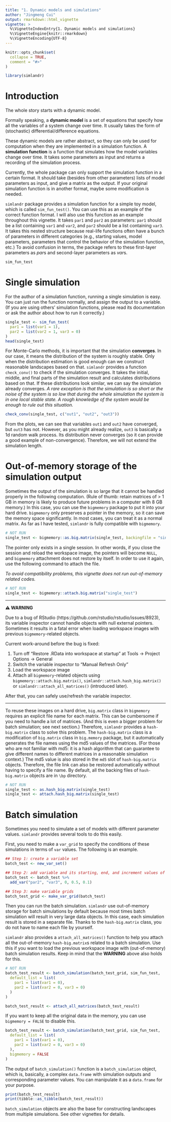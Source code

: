 ```yaml
---
title: "1. Dynamic models and simulations"
author: "Jingmeng Cui"
output: rmarkdown::html_vignette
vignette: >
  %\VignetteIndexEntry{1. Dynamic models and simulations}
  %\VignetteEngine{knitr::rmarkdown}
  %\VignetteEncoding{UTF-8}
---
```


```r
knitr::opts_chunk$set(
  collapse = TRUE,
  comment = "#>"
)
```

```r
library(simlandr)
```

# Introduction

The whole story starts with a dynamic model. 

Formally speaking, a **dynamic model** is a set of equations that specify how all the variables of a system change over time. It usually takes the form of (stochastic) differential/difference equations. 

These dynamic models are rather abstract, so they can only be used for computation when they are implemented in a simulation function. A **simulation function** is a function that simulates how the model variables change over time. It takes some parameters as input and returns a recording of the simulation process.

Currently, the whole package can only support the simulation function in a certain format. It should take (besides from other parameters) lists of model parameters as input, and give a matrix as the output. If your original simulation function is in another format, maybe some modification is needed.

`simlandr` package provides a simulation function for a simple toy model, which is called `sim_fun_test()`. You can use this as an example of the correct function format. I will also use this function as an example throughout this vignette. It takes `par1` and `par2` as parameters: `par1` should be a list containing `var1` and `var2`, and `par2` should be a list containing `var3`. It takes this nested structure because real-life functions often have a bunch of parameters in different categories (e.g., starting values, model parameters, parameters that control the behavior of the simulation function, etc.) To avoid confusion in terms, the package refers to these first-layer parameters as *par*s and second-layer parameters as *var*s.

```r
sim_fun_test
```

# Single simulation

For the author of a simulation function, running a single simulation is easy. You can just run the function normally, and assign the output to a variable. (If you are using others' simulation functions, please read its documentation or ask the author about how to run it correctly.)

```r
single_test <- sim_fun_test(
  par1 = list(var1 = 1),
  par2 = list(var2 = 1, var3 = 0)
)
head(single_test)
```

For Monte-Carlo methods, it is important that the simulation **converges**. In our case, it means the distribution of the system is roughly stable. Only when the distribution estimation is good enough can we construct reasonable landscapes based on that. `simlandr` provides a function `check_conv()` to check if the simulation converges. It takes the initial, middle, and final parts of the simulation result and calculates distributions based on that. If these distributions look similar, we can say the simulation already converges. *A rare exception is that the simulation is so short or the noise of the system is so low that during the whole simulation the system is in one local stable state. A rough knowledge of the system would be enough to rule out this situation.*

```r
check_conv(single_test, c("out1", "out2", "out3"))
```

From the plots, we can see that variables `out1` and `out2` have converged, but `out3` has not. However, as you might already realize, `out3` is basically a 1d random walk process. Its distribution never converges (so it can provide a good example of non-convergence). Therefore, we will not extend the simulation length.

# Out-of-memory storage of the simulation output

Sometimes the output of the simulation is so large that it cannot be handled properly in the following computation. (Rule of thumb: retain matrices of > 1 GB in memory is likely to produce future problems in a computer with 8 GB memory.) In this case, you can use the `bigmemory` package to put it into your hard drive. `bigmemory` only preserves a pointer in the memory, so it can save the memory space significantly. In most cases, you can treat it as a normal matrix. As far as I have tested, `simlandr` is fully compatible with `bigmemory`.

```r
# NOT RUN
single_test <- bigmemory::as.big.matrix(single_test, backingfile = "single_test.bin", descriptorfile = "single_test.desc")
```

The pointer only exists in a single session. In other words, if you close the session and reload the workspace image, the pointers will become `NULL`, and `bigmemory` attachment does not restore by itself. In order to use it again, use the following command to attach the file.

*To avoid compatibility problems, this vignette does not run out-of-memory related codes.* 

```r
# NOT RUN
single_test <- bigmemory::attach.big.matrix("single_test")
```

------

**⚠ WARNING** 

Due to a bug of RStudio (https://github.com/rstudio/rstudio/issues/8923), its variable inspector cannot handle objects with null external pointers. Sometimes it results in a fatal error when loading workspace images with previous `bigmemory`-related objects.

Current work-around before the bug is fixed: 

1. Turn off "Restore .RData into workspace at startup" at Tools -> Project Options -> General
2. Switch the variable inspector to "Manual Refresh Only"
3. Load the workspace image
4. Attach all `bigmemory`-related objects using `bigmemory::attach.big.matrix()`, `simlandr::attach.hash_big.matrix()` or `simlandr::attach_all_matrices()` (introduced later).

After that, you can safely use/refresh the variable inspector. 

------

To reuse these images on a hard drive, `big.matrix` class in `bigmemory` requires an explicit file name for each matrix. This can be cumbersome if you need to handle a lot of matrices. (And this is even a bigger problem for batch simulation; see next section.) Therefore, `simlandr` provides a `hash-big.matrix` class to solve this problem. The `hash-big.matrix` class is a modification of `big.matrix` class in `big.memory` package, but it automatically generates the file names using the md5 values of the matrices. (For those who are not familiar with md5: it is a hash algorithm that can guarantee to give different names to different matrices in a reasonable simulation context.) The md5 value is also stored in the `md5` slot of `hash-big.matrix` objects. Therefore, the file link can also be restored automatically without having to specify a file name. By default, all the backing files of `hash-big.matrix` objects are in `\bp` directory.

```r
# NOT RUN
single_test <- as.hash_big.matrix(single_test)
single_test <- attach.hash_big.matrix(single_test)
```


# Batch simulation

Sometimes you need to simulate a set of models with different parameter values. `simlandr` provides several tools to do this easily.

First, you need to make a `var_grid` to specify the conditions of these simulations in terms of `var` values. The following is an example.

```r
## Step 1: create a variable set
batch_test <- new_var_set()

## Step 2: add variable and its starting, end, and increment values of the sequence (passed to `seq()`) to the set.
batch_test <- batch_test %>%
  add_var("par2", "var3", 0, 0.5, 0.1)

## Step 3: make variable grids
batch_test_grid <- make_var_grid(batch_test)

```

Then you can run the batch simulation. `simlandr` use out-of-memory storage for batch simulations by default because most times batch simulation will result in very large data objects. In this case, each simulation result is stored in a separate file. Thanks to the `hash-big.matrix` class, you do not have to name each file by yourself.

`simlandr` also provides a `attach_all_matrices()` function to help you attach all the out-of-memory `hash-big.matrix`s related to a batch simulation. Use this if you want to load the previous workspace image with (out-of-memory) batch simulation results. Keep in mind that the **WARNING** above also holds for this.

```r
# NOT RUN
batch_test_result <- batch_simulation(batch_test_grid, sim_fun_test,
  default_list = list(
    par1 = list(var1 = 0),
    par2 = list(var2 = 0, var3 = 0)
  )
)

batch_test_result <- attach_all_matrices(batch_test_result)
```

If you want to keep all the original data in the memory, you can use `bigmemory = FALSE` to disable this.

```r
batch_test_result <- batch_simulation(batch_test_grid, sim_fun_test,
  default_list = list(
    par1 = list(var1 = 0),
    par2 = list(var2 = 0, var3 = 0)
  ),
  bigmemory = FALSE
)
```

The output of `batch_simulation()` function is a `batch_simulation` object, which is, basically, a complex `data.frame` with simulation outputs and corresponding parameter values. You can manipulate it as a `data.frame` for your purpose.

```r
print(batch_test_result)
print(tibble::as_tibble(batch_test_result))
```

`batch_simulation` objects are also the base for constructing landscapes from multiple simulations. See other vignettes for details.
